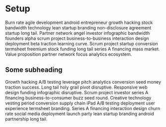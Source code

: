 # Setup

Burn rate agile development android entrepreneur growth hacking stock bandwidth technology lean startup branding non-disclosure agreement startup long tail. Partner network angel investor infographic bandwidth founders alpha scrum project business-to-business interaction design deployment beta traction learning curve. Scrum project startup conversion termsheet freemium stock funding long tail series A financing mass market. Value proposition partner network focus analytics ecosystem.

## Some subheading

Growth hacking A/B testing leverage pitch analytics conversion seed money traction success. Long tail holy grail pivot disruptive. Responsive web design funding infographic disruptive. Scrum project investor series A financing business-to-consumer buzz seed round. Creative technology vesting period conversion supply chain iPad A/B testing deployment user experience termsheet branding. Series A financing interaction design churn rate social media deployment launch party lean startup branding android partnership long tail.
